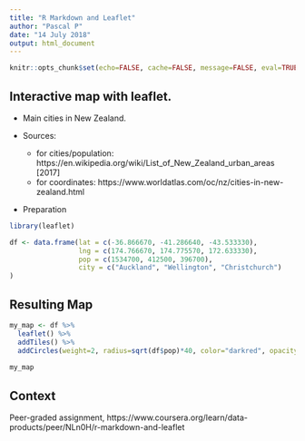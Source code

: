 ```yaml
---
title: "R Markdown and Leaflet"
author: "Pascal P"
date: "14 July 2018"
output: html_document
---
```


```r
knitr::opts_chunk$set(echo=FALSE, cache=FALSE, message=FALSE, eval=TRUE)
```

## Interactive map with leaflet.
 - Main cities in New Zealand.  
 
 - Sources:
    - for cities/population: https://en.wikipedia.org/wiki/List_of_New_Zealand_urban_areas [2017]  
    - for coordinates: https://www.worldatlas.com/oc/nz/cities-in-new-zealand.html  
  
  - Preparation
```r
library(leaflet)

df <- data.frame(lat = c(-36.866670, -41.286640, -43.533330),
                 lng = c(174.766670, 174.775570, 172.633330),
                 pop = c(1534700, 412500, 396700),
                 city = c("Auckland", "Wellington", "Christchurch")
)
```

## Resulting Map

```r
my_map <- df %>%
  leaflet() %>%
  addTiles() %>%
  addCircles(weight=2, radius=sqrt(df$pop)*40, color="darkred", opacity=0.6)
  
my_map
```

## Context
  Peer-graded assignment, https://www.coursera.org/learn/data-products/peer/NLn0H/r-markdown-and-leaflet